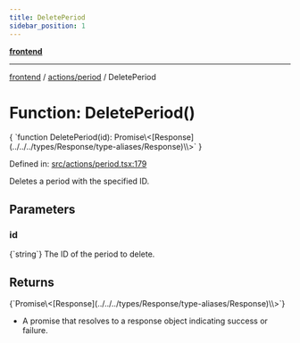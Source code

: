 ```yaml
---
title: DeletePeriod
sidebar_position: 1
---
```



[**frontend**](../../..)

***

[frontend](../../..) / [actions/period](..) / DeletePeriod

# Function: DeletePeriod()

<CodeBlock language="ts">
{ `function DeletePeriod(id): Promise\<[Response](../../../types/Response/type-aliases/Response)\<void\>\>` }
</CodeBlock>

Defined in: [src/actions/period.tsx:179](https://github.com/svsticky/CommitteeClash/blob/cf8a63ee123fe6ef8b9cc633622ca8c3bc6fa48a/frontend/src/actions/period.tsx#L179)

Deletes a period with the specified ID.

## Parameters

### id
<CodeBlock language="ts">
{`string`}
</CodeBlock>
The ID of the period to delete.

## Returns
<CodeBlock language="ts">
{`Promise\<[Response](../../../types/Response/type-aliases/Response)\<void\>\>`}
</CodeBlock>

- A promise that resolves to a response object indicating success or failure.
